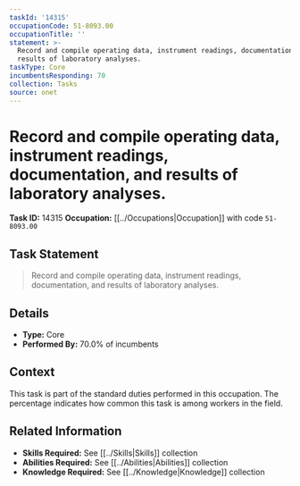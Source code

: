 ```yaml
---
taskId: '14315'
occupationCode: 51-8093.00
occupationTitle: ''
statement: >-
  Record and compile operating data, instrument readings, documentation, and
  results of laboratory analyses.
taskType: Core
incumbentsResponding: 70
collection: Tasks
source: onet
---
```

# Record and compile operating data, instrument readings, documentation, and results of laboratory analyses.

**Task ID:** 14315
**Occupation:** [[../Occupations|Occupation]] with code `51-8093.00`

## Task Statement

> Record and compile operating data, instrument readings, documentation, and results of laboratory analyses.

## Details

- **Type:** Core
- **Performed By:** 70.0% of incumbents

## Context

This task is part of the standard duties performed in this occupation. The percentage indicates how common this task is among workers in the field.

## Related Information

- **Skills Required:** See [[../Skills|Skills]] collection
- **Abilities Required:** See [[../Abilities|Abilities]] collection
- **Knowledge Required:** See [[../Knowledge|Knowledge]] collection
